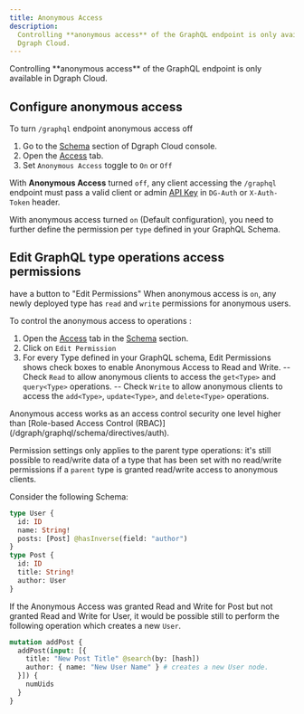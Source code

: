 ```yaml
---
title: Anonymous Access
description:
  Controlling **anonymous access** of the GraphQL endpoint is only available in
  Dgraph Cloud.
---
```



<DgraphWIP />

<Note>
  Controlling **anonymous access** of the GraphQL endpoint is only available in
  Dgraph Cloud.
</Note>

## Configure anonymous access

To turn `/graphql` endpoint anonymous access off

1. Go to the [Schema](https://cloud.dgraph.io/_/schema) section of Dgraph Cloud
   console.
2. Open the [Access](https://cloud.dgraph.io/_/schema?tab=anon-access) tab.
3. Set `Anonymous Access` toggle to `On` or `Off`

With **Anonymous Access** turned `off`, any client accessing the `/graphql`
endpoint must pass a valid client or admin
[API Key](/dgraph/cloud/authentication) in `DG-Auth` or `X-Auth-Token` header.

With anonymous access turned `on` (Default configuration), you need to further
define the permission per `type` defined in your GraphQL Schema.

## Edit GraphQL type operations access permissions

have a button to "Edit Permissions" When anonymous access is `on`, any newly
deployed type has `read` and `write` permissions for anonymous users.

To control the anonymous access to operations :

1. Open the [Access](https://cloud.dgraph.io/_/schema?tab=anon-access) tab in
   the [Schema](https://cloud.dgraph.io/_/schema) section.
2. Click on `Edit Permission`
3. For every Type defined in your GraphQL schema, Edit Permissions shows check
   boxes to enable Anonymous Access to Read and Write. -- Check `Read` to allow
   anonymous clients to access the `get<Type>` and `query<Type>` operations. --
   Check `Write` to allow anonymous clients to access the `add<Type>`,
   `update<Type>`, and `delete<Type>` operations.

<Note>
  Anonymous access works as an access control security one level higher than
  [Role-based Access Control (RBAC)](/dgraph/graphql/schema/directives/auth).
</Note>

Permission settings only applies to the parent type operations: it's still
possible to read/write data of a type that has been set with no read/write
permissions if a `parent` type is granted read/write access to anonymous
clients.

Consider the following Schema:

```graphql
type User {
  id: ID
  name: String!
  posts: [Post] @hasInverse(field: "author")
}
type Post {
  id: ID
  title: String!
  author: User
}
```

If the Anonymous Access was granted Read and Write for Post but not granted Read
and Write for User, it would be possible still to perform the following
operation which creates a new `User`.

```graphql
mutation addPost {
  addPost(input: [{
    title: "New Post Title" @search(by: [hash])
    author: { name: "New User Name" } # creates a new User node.
  }]) {
    numUids
  }
}
```
